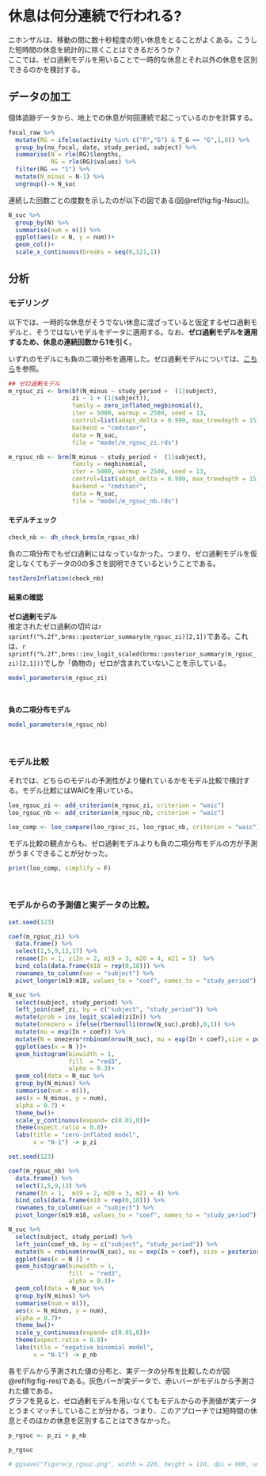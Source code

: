 # 休息は何分連続で行われる?  
ニホンザルは、移動の間に数十秒程度の短い休息をとることがよくある。こうした短時間の休息を統計的に除くことはできるだろうか？  
ここでは、ゼロ過剰モデルを用いることで一時的な休息とそれ以外の休息を区別できるのかを検討する。  

## データの加工  
個体追跡データから、地上での休息が何回連続で起こっているのかを計算する。  
```r
focal_raw %>% 
  mutate(RG = ifelse(activity %in% c("R","G") & T_G == "G",1,0)) %>% 
  group_by(no_focal, date, study_period, subject) %>% 
  summarise(N = rle(RG)$lengths,
            RG = rle(RG)$values) %>% 
  filter(RG == "1") %>% 
  mutate(N_minus = N-1) %>% 
  ungroup()-> N_suc
```

連続した回数ごとの度数を示したのが以下の図である(図\@ref(fig:fig-Nsuc))。  
```r
N_suc %>% 
  group_by(N) %>% 
  summarise(num = n()) %>% 
  ggplot(aes(x = N, y = num))+
  geom_col()+
  scale_x_continuous(breaks = seq(0,121,1))
```

## 分析  
### モデリング  
以下では、一時的な休息がそうでない休息に混ざっていると仮定するゼロ過剰モデルと、そうではないモデルをデータに適用する。なお、**ゼロ過剰モデルを適用するため、休息の連続回数から1を引く**。  

いずれのモデルにも負の二項分布を適用した。ゼロ過剰モデルについては、[こちら](https://tsubasayamaguchi-jinrui.github.io/Zeroinflation/)を参照。      

```r
## ゼロ過剰モデル
m_rgsuc_zi <- brm(bf(N_minus ~ study_period +  (1|subject),
                  zi ~ 1 + (1|subject)),
                  family = zero_inflated_negbinomial(),
                  iter = 5000, warmup = 2500, seed = 13,
                  control=list(adapt_delta = 0.999, max_treedepth = 15),
                  backend = "cmdstanr",
                  data = N_suc,
                  file = "model/m_rgsuc_zi.rds")

m_rgsuc_nb <- brm(N_minus ~ study_period +  (1|subject),
                  family = negbinomial,
                  iter = 5000, warmup = 2500, seed = 13,
                  control=list(adapt_delta = 0.999, max_treedepth = 15),
                  backend = "cmdstanr",
                  data = N_suc,
                  file = "model/m_rgsuc_nb.rds")
```

#### モデルチェック  
```r
check_nb <- dh_check_brms(m_rgsuc_nb)
```

負の二項分布でもゼロ過剰にはなっていなかった。つまり、ゼロ過剰モデルを仮定しなくてもデータの0の多さを説明できているということである。  
```r
testZeroInflation(check_nb)
```

#### 結果の確認  
**ゼロ過剰モデル**   
推定されたゼロ過剰の切片は`r sprintf("%.2f",brms::posterior_summary(m_rgsuc_zi)[2,1])`である。これは、`r sprintf("%.2f",brms::inv_logit_scaled(brms::posterior_summary(m_rgsuc_zi)[2,1]))`でしか「偽物の」ゼロが含まれていないことを示している。  
```r
model_parameters(m_rgsuc_zi)
```
<br/>  

**負の二項分布モデル**
```r
model_parameters(m_rgsuc_nb)
```
<br/>  

### モデル比較  
それでは、どちらのモデルの予測性がより優れているかをモデル比較で検討する。モデル比較にはWAICを用いている。  
```r
loo_rgsuc_zi <- add_criterion(m_rgsuc_zi, criterion = "waic")
loo_rgsuc_nb <- add_criterion(m_rgsuc_nb, criterion = "waic")

loo_comp <- loo_compare(loo_rgsuc_zi, loo_rgsuc_nb, criterion = "waic")
```

モデル比較の観点からも、ゼロ過剰モデルよりも負の二項分布モデルの方が予測がうまくできることが分かった。  
```r
print(loo_comp, simplify = F)
```
<br/>  

### モデルからの予測値と実データの比較。  

```r
set.seed(123)

coef(m_rgsuc_zi) %>% 
  data.frame() %>% 
  select(1,5,9,13,17) %>% 
  rename(In = 1, ziIn = 2, m19 = 3, m20 = 4, m21 = 5)  %>% 
  bind_cols(data.frame(m18 = rep(0,18))) %>% 
  rownames_to_column(var = "subject") %>% 
  pivot_longer(m19:m18, values_to = "coef", names_to = "study_period")　-> coef_zi

N_suc %>% 
  select(subject, study_period) %>% 
  left_join(coef_zi, by = c("subject", "study_period")) %>% 
  mutate(prob = inv_logit_scaled(ziIn)) %>% 
  mutate(onezero = ifelse(rbernoulli(nrow(N_suc),prob),0,1)) %>% 
  mutate(mu = exp(In + coef)) %>% 
  mutate(N = onezero*rnbinom(nrow(N_suc), mu = exp(In + coef),size = posterior_summary(m_rgsuc_zi)[8,1])) %>% 
  ggplot(aes(x = N ))+
  geom_histogram(binwidth = 1,
                 fill  = "red3",
                 alpha = 0.3)+
  geom_col(data = N_suc %>% 
  group_by(N_minus) %>% 
  summarise(num = n()),
  aes(x = N_minus, y = num),
  alpha = 0.7) +
  theme_bw()+
  scale_y_continuous(expand= c(0.01,0))+
  theme(aspect.ratio = 0.8)+
  labs(title = "zero-inflated model",
       x = "N-1") -> p_zi
```

```r
set.seed(123)

coef(m_rgsuc_nb) %>% 
  data.frame() %>% 
  select(1,5,9,13) %>% 
  rename(In = 1,  m19 = 2, m20 = 3, m21 = 4) %>% 
  bind_cols(data.frame(m18 = rep(0,18))) %>% 
  rownames_to_column(var = "subject") %>% 
  pivot_longer(m19:m18, values_to = "coef", names_to = "study_period")-> coef_nb

N_suc %>% 
  select(subject, study_period) %>% 
  left_join(coef_nb, by = c("subject", "study_period")) %>% 
  mutate(N = rnbinom(nrow(N_suc), mu = exp(In + coef), size = posterior_summary(m_rgsuc_nb)[6,1])) %>% 
  ggplot(aes(x = N )) +
  geom_histogram(binwidth = 1,
                 fill  = "red3",
                 alpha = 0.3)+
  geom_col(data = N_suc %>% 
  group_by(N_minus) %>% 
  summarise(num = n()),
  aes(x = N_minus, y = num),
  alpha = 0.7)+
  theme_bw()+
  scale_y_continuous(expand= c(0.01,0))+
  theme(aspect.ratio = 0.8)+
  labs(title = "negative binomial model",
       x = "N-1") -> p_nb
```

各モデルから予測された値の分布と、実データの分布を比較したのが図\@ref(fig:fig-res)である。灰色バーが実データで、赤いバーがモデルから予測された値である。  
グラフを見ると、ゼロ過剰モデルを用いなくてもモデルからの予測値が実データとうまくマッチしていることが分かる。つまり、このアプローチでは短時間の休息とそのほかの休息を区別することはできなかった。  

```r
p_rgsuc <- p_zi + p_nb

p_rgsuc

# ggsave("figure/p_rgsuc.png", width = 220, height = 110, dpi = 600, units = "mm")
```
